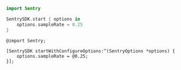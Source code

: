 ```swift
import Sentry

SentrySDK.start { options in
    options.sampleRate = 0.25
}
```

```objc
@import Sentry;

[SentrySDK startWithConfigureOptions:^(SentryOptions *options) {
    options.sampleRate = @0.25;
}];
```

